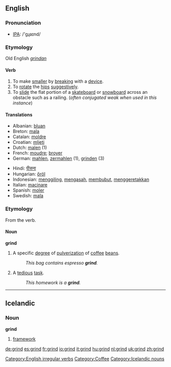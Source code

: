 ==English==

===Pronunciation===
*[[w:IPA|IPA]]: /'gɻaɪnd/

===Etymology===
Old English ''[[grindan]]''
====Verb====
[[Category:English irregular verbs]]
{{en-verb2|'''to grind'''|'''[[grinds]]'''|'''[[ground]]'''|'''[[ground]]'''|'''[[grinding]]'''}}
# To make [[smaller]] by [[break]]ing with a [[device]].
# To [[rotate]] the [[hips]] [[suggestive]]ly.
# To [[slide]] the flat portion of a [[skateboard]] or [[snowboard]] across an obstacle such as a railing. (''often conjugated weak when used in this instance'')

==== Translations ====
{{top}}
*Albanian: [[bluan]]
*Breton: [[mala]]
*Catalan: [[moldre]]
*Croatian: [[mljeti]]
*Dutch: [[malen]] (1)
*French: [[moudre]]; [[broyer]]
*German: [[mahlen]], [[zermahlen]] (1), [[grinden]] (3)
{{mid}}
*Hindi: [[पीसना]]
*Hungarian: [[őröl]]
*Indonesian: [[giling|menggiling]], [[asah|mengasah]], [[bubut|membubut]], [[geretak|menggeretakkan]]
*Italian: [[macinare]]
*Spanish: [[moler]]
*Swedish: [[mala]]
{{bottom}}

===Etymology===
From the verb.
====Noun====
'''grind'''

# A specific [[degree]] of [[pulverization]] of [[coffee]] [[bean]]s.
#: ''This bag contains espresso '''grind'''.''
# A [[tedious]] [[task]].
#: ''This homework is a '''grind'''.''

[[Category:Coffee]]

----

== Icelandic ==

=== Noun ===

'''grind''' {{f}}

# [[framework]]



[[Category:Icelandic nouns]]

[[de:grind]]
[[es:grind]]
[[fr:grind]]
[[io:grind]]
[[it:grind]]
[[hu:grind]]
[[nl:grind]]
[[uk:grind]]
[[zh:grind]]